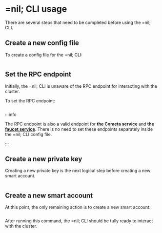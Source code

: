 # =nil; CLI usage

There are several steps that need to be completed before using the =nil; CLI.

## Create a new config file

To create a config file for the =nil; CLI:

```bash file=../../../tests/commands.mjs start=startConfigCommand end=endConfigCommand
```

## Set the RPC endpoint

Initially, the =nil; CLI is unaware of the RPC endpoint for interacting with the cluster.

To set the RPC endpoint:

```bash file=../../../tests/commands.mjs start=startEndpoint end=endEndpoint
```

:::info

The RPC endpoint is also a valid endpoint for [**the Cometa service**](../../guides/cometa-and-debugging.mdx) and [**the faucet service**](../../getting-started/essentials/tokens.mdx#token-faucet-service). There is no need to set these endpoints separately inside the =nil; CLI config file.

:::

## Create a new private key

Creating a new private key is the next logical step before creating a new smart account.

```bash file=../../../tests/commands.mjs start=startKeygen end=endKeygen
```

## Create a new smart account

At this point, the only remaining action is to create a new smart account:

```bash file=../../../tests/commands.mjs start=startSmartAccount end=endSmartAccount
```

After running this command, the =nil; CLI should be fully ready to interact with the cluster.
